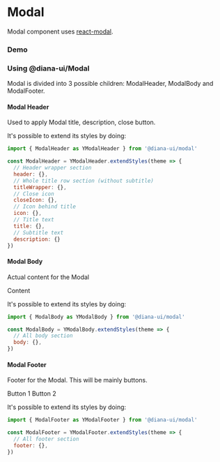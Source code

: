 
<Meta title="Components| Modal" />

# Modal

Modal component uses <a href="https://github.com/reactjs/react-modal">react-modal</a>.

### Demo

<Preview>
  <Story name="Modal">
    <ModalComponent />
  </Story>
</Preview>

### Using @diana-ui/Modal

Modal is divided into 3 possible children: ModalHeader, ModalBody and ModalFooter.

#### Modal Header

Used to apply Modal title, description, close button.

<Preview>
  <Story name="ModalHeader">
    <ModalHeader title="Title" description="Subtitle" />
  </Story>
</Preview>

It's possible to extend its styles by doing:

```javascript
import { ModalHeader as YModalHeader } from '@diana-ui/modal'

const ModalHeader = YModalHeader.extendStyles(theme => {
  // Header wrapper section
  header: {},
  // Whole title row section (without subtitle)
  titleWrapper: {},
  // Close icon
  closeIcon: {},
  // Icon behind title
  icon: {},
  // Title text
  title: {},
  // Subtitle text
  description: {}
})

```

#### Modal Body

Actual content for the Modal

<Preview>
  <Story name="ModalBody">
    <ModalBody>Content</ModalBody>
  </Story>
</Preview>

It's possible to extend its styles by doing:

```javascript
import { ModalBody as YModalBody } from '@diana-ui/modal'

const ModalBody = YModalBody.extendStyles(theme => {
  // All body section
  body: {},
})

```

#### Modal Footer

Footer for the Modal. This will be mainly buttons.

<Preview>
  <Story name="ModalFooter">
    <ModalFooter>
      <BaseButton>Button 1</BaseButton>
      <BaseButton>Button 2</BaseButton>
    </ModalFooter>
  </Story>
</Preview>

It's possible to extend its styles by doing:

```javascript
import { ModalFooter as YModalFooter } from '@diana-ui/modal'

const ModalFooter = YModalFooter.extendStyles(theme => {
  // All footer section
  footer: {},
})

```
